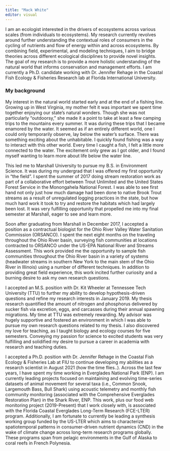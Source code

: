 ```yaml
---
title: "Mack White"
editor: visual
---
```


I am an ecologist interested in the drivers of ecosystems across various scales (from individuals to ecosystems). My research currently revolves around further understanding the contextual roles of consumers in the cycling of nutrients and flow of energy within and across ecosystems. By combining field, experimental, and modeling techniques, I aim to bridge theories across different ecological disciplines to provide novel insights. The goal of my research is to provide a more holistic understanding of the natural world that informs conservation and management efforts. I am currently a Ph.D. candidate working with Dr. Jennifer Rehage in the Coastal Fish Ecology & Fisheries Research lab at Florida International University.

### My background

My interest in the natural world started early and at the end of a fishing line. Growing up in West Virginia, my mother felt it was important we spent time together enjoying our state’s natural wonders. Though she was not particularly “outdoorsy,” she made it a point to take at least a few camping trips to the mountains every summer. It was during these trips that I became enamored by the water. It seemed as if an entirely different world, one I could only temporarily observe, lay below the water’s surface. There was something exciting about the unhabitable. I quickly found fishing was a way to interact with this other world. Every time I caught a fish, I felt a little more connected to the water. The excitement only grew as I got older, and I found myself wanting to learn more about life below the water line.

This led me to Marshall University to pursue my B.S. in Environment Science. It was during my undergrad that I was offered my first opportunity in "the field". I spent the summer of 2017 doing stream restoration work as part of a collaborative effort between Trout Unlimited and the United States Forest Service in the Monongahela National Forest. I was able to see first hand not only just how much damage had been done to native Brook Trout streams as a result of unregulated logging practices in the state, but how much hard work it took to try and restore the habitats which had largely been lost. It was very fulfilling opportunity that propelled me into my final semester at Marshall, eager to see and learn more.

Soon after graduating from Marshall in December 2017, I accepted a position as a contractual biologist for the Ohio River Valley Water Sanitation Commission (ORSANCO). I spent the next eight months on the traveling throughout the Ohio River basin, surveying fish communities at locations contracted to ORSANCO under the US-EPA National River and Streams Assessment. This work provided me the opportunity to sample fish communities throughout the Ohio River basin in a variety of systems (headwater streams in southern New York to the main stem of the Ohio River in Illinois) using a number of different techniques. In addition to providing great field experience, this work incited further curiosity and a burning desire to ask my own research questions.

I accepted an M.S. position with Dr. Kit Wheeler at Tennessee Tech University (TTU) to further my ability to develop hypothesis-driven questions and refine my research interests in January 2019. My thesis research quantified the amount of nitrogen and phosphorus delivered by sucker fish via excretion, eggs, and carcasses during their annual spawning migrations. My time at TTU was extremely rewarding. My advisor was hugely supportive and fostered an environment in which I was able to pursue my own research questions related to my thesis. I also discovered my love for teaching, as I taught biology and ecology courses for five semesters. Conveying my passion for science to excited students was very fulfilling and solidified my desire to pursue a career in academia with research and teaching duties.

I accepted a Ph.D. position with Dr. Jennifer Rehage in the Coastal Fish Ecology & Fisheries Lab at FIU to continue developing my abilities as a research scientist in August 2021 (how the time flies..). Across the last few years, I have spent my time working in Everglades National Park (ENP). I am currently leading projects focused on maintaining and evolving time-series datasets of animal movement for several taxa (i.e., Common Snook, Largemouth Bass, Bull Shark) using acoustic telemetry and monthly fish community monitoring (associated with the Comprehensive Everglades Restoration Plan) in the Shark River, ENP. This work, plus our food web monitoring project (2019-Present) that I work closely with, is associated with the Florida Coastal Everglades Long-Term Research (FCE-LTER) program. Additionally, I am fortunate to currently be leading a synthesis working group funded by the US-LTER which aims to characterize spatiotemporal patterns in consumer-driven nutrient dynamics (CND) in the wake of climate change across long-term research programs globally. These programs span from pelagic environments in the Gulf of Alaska to coral reefs in French Polynesia.
